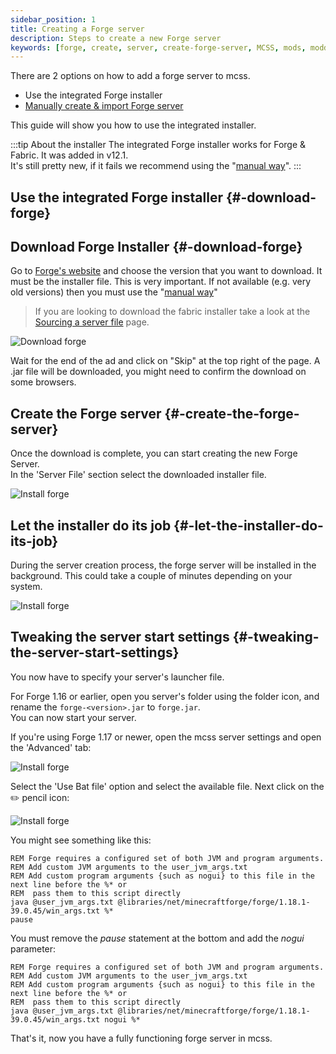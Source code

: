 ```yaml
---
sidebar_position: 1
title: Creating a Forge server
description: Steps to create a new Forge server
keywords: [forge, create, server, create-forge-server, MCSS, mods, modded]
---
```


There are 2 options on how to add a forge server to mcss.
* Use the integrated Forge installer
* [Manually create & import Forge server](/basic/create-server/Forge/create-forge-server-manually)

This guide will show you how to use the integrated installer.

:::tip About the installer
The integrated Forge installer works for Forge & Fabric. It was added in v12.1.<br/>
It's still pretty new, if it fails we recommend using the "[manual way](/basic/create-server/Forge/create-forge-server-manually)".
:::

## Use the integrated Forge installer {#-download-forge}

## Download Forge Installer {#-download-forge}

Go to [Forge's website](https://files.minecraftforge.net) and choose the version that you want to download. It must be the installer file. This is very important. If not available (e.g. very old versions) then you must use the "[manual way](/basic/create-server/Forge/create-forge-server-manually)"

> If you are looking to download the fabric installer take a look at the [Sourcing a server file](/basic/create-server/sourcing-server-file) page.

![Download forge](/img/docs/create-forge/download_forge.png)

Wait for the end of the ad and click on "Skip" at the top right of the page. A .jar file will be downloaded, you might need to confirm the download on some browsers.

## Create the Forge server {#-create-the-forge-server}

Once the download is complete, you can start creating the new Forge Server.<br/>
In the 'Server File' section select the downloaded installer file.

![Install forge](/img/docs/create-forge/forge_installer.png)

## Let the installer do its job {#-let-the-installer-do-its-job}

During the server creation process, the forge server will be installed in the background. This could take a couple of minutes depending on your system.

![Install forge](/img/docs/create-forge/forge_installer_busy.png)

## Tweaking the server start settings {#-tweaking-the-server-start-settings}

You now have to specify your server's launcher file.

For Forge 1.16 or earlier, open you server's folder using the folder icon, and rename the `forge-<version>.jar` to `forge.jar`.<br/>
You can now start your server.

If you're using Forge 1.17 or newer, open the mcss server settings and open the 'Advanced' tab:

![Install forge](/img/docs/create-forge/forge_incorrect_server_settings.png)

Select the 'Use Bat file' option and select the available file. Next click on the ✏️ pencil icon:

![Install forge](/img/docs/create-forge/forge_edit_bat_file.png)

You might see something like this:

```batch
REM Forge requires a configured set of both JVM and program arguments.
REM Add custom JVM arguments to the user_jvm_args.txt
REM Add custom program arguments {such as nogui} to this file in the next line before the %* or
REM  pass them to this script directly
java @user_jvm_args.txt @libraries/net/minecraftforge/forge/1.18.1-39.0.45/win_args.txt %*
pause
```
You must remove the *pause* statement at the bottom and add the *nogui* parameter:

```batch
REM Forge requires a configured set of both JVM and program arguments.
REM Add custom JVM arguments to the user_jvm_args.txt
REM Add custom program arguments {such as nogui} to this file in the next line before the %* or
REM  pass them to this script directly
java @user_jvm_args.txt @libraries/net/minecraftforge/forge/1.18.1-39.0.45/win_args.txt nogui %*
```

That's it, now you have a fully functioning forge server in mcss.